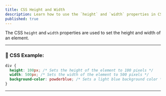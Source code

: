 ```yaml
---
title: CSS Height and Width
description: Learn how to use the `height` and `width` properties in CSS to define element dimensions.
published: true
---
```


The CSS `height` and `width` properties are used to set the height and width of an element.

---

### 🎨 CSS Example:

```css
div {
  height: 100px; /* Sets the height of the element to 100 pixels */
  width: 500px; /* Sets the width of the element to 500 pixels */
  background-color: powderblue; /* Sets a light blue background color */
}
```
---